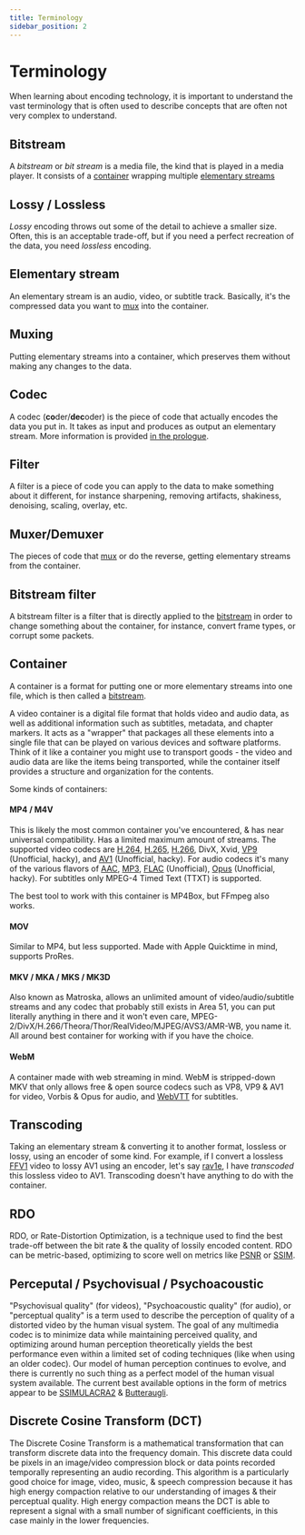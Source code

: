 ```yaml
---
title: Terminology
sidebar_position: 2
---
```


# Terminology
When learning about encoding technology, it is important to understand the vast terminology that is often used to describe concepts that are often not very complex to understand.

## Bitstream
A *bitstream* or *bit stream* is a media file, the kind that is played in a media player. It consists of a [container](#container) wrapping multiple [elementary streams](#elementary-stream)

## Lossy / Lossless
*Lossy* encoding throws out some of the detail to achieve a smaller size. Often, this is an acceptable trade-off, but if you need a perfect recreation of the data, you need *lossless* encoding.

## Elementary stream
An elementary stream is an audio, video, or subtitle track. Basically, it's the compressed data you want to [mux](#muxing) into the container.

## Muxing
Putting elementary streams into a container, which preserves them without making any changes to the data.

## Codec
A codec (**co**der/**dec**oder) is the piece of code that actually encodes the data you put in. It takes as input and produces as output an elementary stream. More information is provided [in the prologue](../introduction/prologue.mdx/#what-is-a-codec).

## Filter
A filter is a piece of code you can apply to the data to make something about it different, for instance sharpening, removing artifacts, shakiness, denoising, scaling, overlay, etc.

## Muxer/Demuxer
The pieces of code that [mux](#muxing) or do the reverse, getting elementary streams from the container.

## Bitstream filter
A bitstream filter is a filter that is directly applied to the [bitstream](#bitstream) in order to change something about the container, for instance, convert frame types, or corrupt some packets.

## Container
A container is a format for putting one or more elementary streams into one file, which is then called a [bitstream](#bitstream).

A video container is a digital file format that holds video and audio data, as well as additional information such as subtitles, metadata, and chapter markers. It acts as a "wrapper" that packages all these elements into a single file that can be played on various devices and software platforms. Think of it like a container you might use to transport goods - the video and audio data are like the items being transported, while the container itself provides a structure and organization for the contents.

Some kinds of containers:

#### MP4 / M4V

This is likely the most common container you've encountered, & has near universal compatibility. Has a limited maximum amount of streams. The supported video codecs are [H.264](../video/AVC.mdx), [H.265](../video/HEVC.mdx), [H.266](../video/VVC.mdx), DivX, Xvid, [VP9](../video/VP9.mdx) (Unofficial, hacky), and [AV1](../video/AV1.mdx) (Unofficial, hacky). For audio codecs it's many of the various flavors of [AAC](../audio/AAC.mdx), [MP3](../audio/MP3.mdx), [FLAC](../audio/FLAC.mdx) (Unofficial), [Opus](../audio/Opus.mdx) (Unofficial, hacky). For subtitles only MPEG-4 Timed Text (TTXT) is supported.

The best tool to work with this container is MP4Box, but FFmpeg also works.

#### MOV

Similar to MP4, but less supported. Made with Apple Quicktime in mind, supports ProRes.

#### MKV / MKA / MKS / MK3D

Also known as Matroska, allows an unlimited amount of video/audio/subtitle streams and any codec that probably still exists in Area 51, you can put literally anything in there and it won't even care, MPEG-2/DivX/H.266/Theora/Thor/RealVideo/MJPEG/AVS3/AMR-WB, you name it. All around best container for working with if you have the choice.

#### WebM

A container made with web streaming in mind. WebM is stripped-down MKV that only allows free & open source codecs such as VP8, VP9 & AV1 for video, Vorbis & Opus for audio, and [WebVTT](../subtitles/webvtt.mdx) for subtitles.

## Transcoding
Taking an elementary stream & converting it to another format, lossless or lossy, using an encoder of some kind. For example, if I convert a lossless [FFV1](../video/FFV1.mdx) video to lossy AV1 using an encoder, let's say [rav1e](../encoders/rav1e.mdx), I have *transcoded* this lossless video to AV1. Transcoding doesn't have anything to do with the container.

## RDO
RDO, or Rate-Distortion Optimization, is a technique used to find the best trade-off between the bit rate & the quality of lossily encoded content. RDO can be metric-based, optimizing to score well on metrics like [PSNR](../metrics/PSNR.mdx) or [SSIM](../metrics/SSIM.mdx).

## Perceputal / Psychovisual / Psychoacoustic
"Psychovisual quality" (for videos), "Psychoacoustic quality" (for audio), or "perceptual quality" is a term used to describe the perception of quality of a distorted video by the human visual system. The goal of any multimedia codec is to minimize data while maintaining perceived quality, and optimizing around human perception theoretically yields the best performance even within a limited set of coding techniques (like when using an older codec). Our model of human perception continues to evolve, and there is currently no such thing as a perfect model of the human visual system available. The current best available options in the form of metrics appear to be [SSIMULACRA2](../metrics/SSIMULACRA2.mdx) & [Butteraugli](../metrics/butteraugli.mdx).

## Discrete Cosine Transform (DCT)
The Discrete Cosine Transform is a mathematical transformation that can transform discrete data into the frequency domain. This discrete data could be pixels in an image/video compression block or data points recorded temporally representing an audio recording. This algorithm is a particularly good choice for image, video, music, & speech compression because it has high energy compaction relative to our understanding of images & their perceptual quality. High energy compaction means the DCT is able to represent a signal with a small number of significant coefficients, in this case mainly in the lower frequencies. 